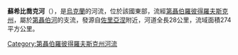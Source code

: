 '''蘇希比喬克河'''（{{lang-uk|Сухий Бичок}}），是[[烏克蘭|烏克蘭]]的河流，位於該國東部，流經[[第聶伯羅彼得羅夫斯克州|第聶伯羅彼得羅夫斯克州]]，屬於[[第聶伯河|第聶伯河]]的支流，發源自[[佐里亞涅_(梅若瓦區)|佐里亞涅]]附近，河道全長28公里，流域面積274平方公里。

{{DEFAULTSORT:Сухий Бичок}}
[[Category:第聶伯羅彼得羅夫斯克州河流|Category:第聶伯羅彼得羅夫斯克州河流]]


{{Ukraine-river-stub}}
